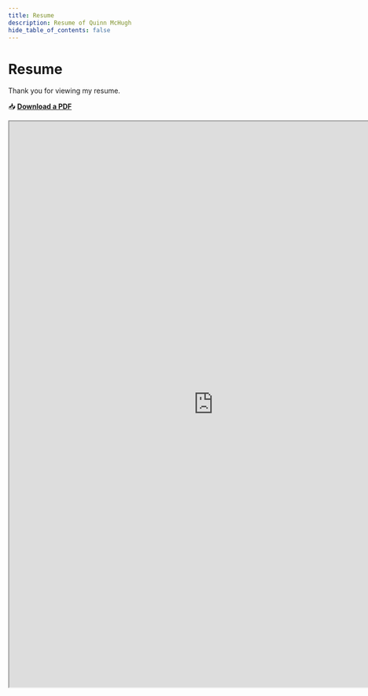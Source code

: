 ```yaml
---
title: Resume
description: Resume of Quinn McHugh
hide_table_of_contents: false
---
```


# Resume

Thank you for viewing my resume.

📥 **[Download a PDF](https://drive.google.com/uc?id=1GF5d0mcDUAPOqNISAw2RpCbRowgcXYNo&export=download)**

<iframe
  src="https://drive.google.com/file/d/1GF5d0mcDUAPOqNISAw2RpCbRowgcXYNo/preview"
  width="830"
  height="1150"
  allow="autoplay"
></iframe>
